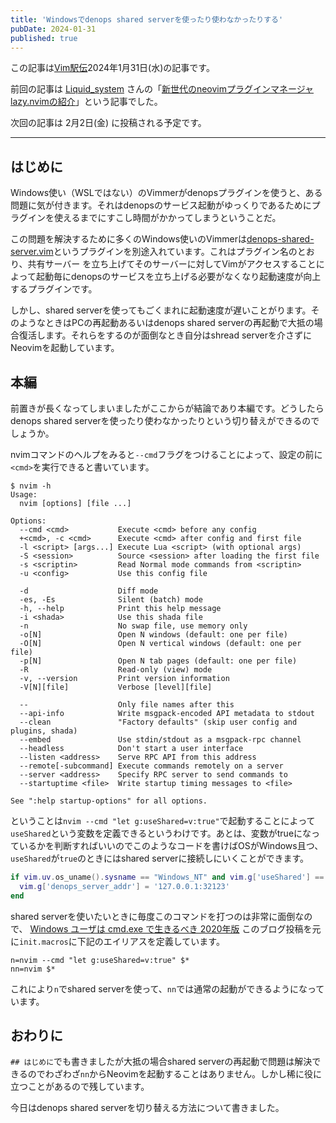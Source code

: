 ```yaml
---
title: 'Windowsでdenops shared serverを使ったり使わなかったりする'
pubDate: 2024-01-31
published: true
---
```


この記事は[Vim駅伝](https://vim-jp.org/ekiden/)2024年1月31日(水)の記事です。

前回の記事は [Liquid_system](https://github.com/liquid-system) さんの「[新世代のneovimプラグインマネージャlazy.nvimの紹介](https://zenn.dev/vim_jp/articles/cd3e45f5c105ed)」という記事でした。

次回の記事は 2月2日(金) に投稿される予定です。

---


## はじめに
Windows使い（WSLではない）のVimmerがdenopsプラグインを使うと、ある問題に気が付きます。それはdenopsのサービス起動がゆっくりであるためにプラグインを使えるまでにすこし時間がかかってしまうということだ。

この問題を解決するために多くのWindows使いのVimmerは[denops-shared-server.vim](https://github.com/vim-denops/denops-shared-server.vim)というプラグインを別途入れています。これはプラグイン名のとおり、共有サーバー を立ち上げてそのサーバーに対してVimがアクセスすることによって起動毎にdenopsのサービスを立ち上げる必要がなくなり起動速度が向上するプラグインです。

しかし、shared serverを使ってもごくまれに起動速度が遅いことがります。そのようなときはPCの再起動あるいはdenops shared serverの再起動で大抵の場合復活します。それらをするのが面倒なとき自分はshread serverを介さずにNeovimを起動しています。


## 本編
前置きが長くなってしまいましたがここからが結論であり本編です。どうしたらdenops shared serverを使ったり使わなかったりという切り替えができるのでしょうか。

nvimコマンドのヘルプをみると`--cmd`フラグをつけることによって、設定の前に`<cmd>`を実行できると書いています。
```shell
$ nvim -h
Usage:
  nvim [options] [file ...]

Options:
  --cmd <cmd>           Execute <cmd> before any config
  +<cmd>, -c <cmd>      Execute <cmd> after config and first file
  -l <script> [args...] Execute Lua <script> (with optional args)
  -S <session>          Source <session> after loading the first file
  -s <scriptin>         Read Normal mode commands from <scriptin>
  -u <config>           Use this config file

  -d                    Diff mode
  -es, -Es              Silent (batch) mode
  -h, --help            Print this help message
  -i <shada>            Use this shada file
  -n                    No swap file, use memory only
  -o[N]                 Open N windows (default: one per file)
  -O[N]                 Open N vertical windows (default: one per file)
  -p[N]                 Open N tab pages (default: one per file)
  -R                    Read-only (view) mode
  -v, --version         Print version information
  -V[N][file]           Verbose [level][file]

  --                    Only file names after this
  --api-info            Write msgpack-encoded API metadata to stdout
  --clean               "Factory defaults" (skip user config and plugins, shada)
  --embed               Use stdin/stdout as a msgpack-rpc channel
  --headless            Don't start a user interface
  --listen <address>    Serve RPC API from this address
  --remote[-subcommand] Execute commands remotely on a server
  --server <address>    Specify RPC server to send commands to
  --startuptime <file>  Write startup timing messages to <file>

See ":help startup-options" for all options.
```
ということは`nvim --cmd "let g:useShared=v:true"`で起動することによって`useShared`という変数を定義できるというわけです。あとは、変数がtrueになっているかを判断すればいいのでこのようなコードを書けばOSがWindows且つ、`useShared`が`true`のときにはshared serverに接続しにいくことができます。
```lua
if vim.uv.os_uname().sysname == "Windows_NT" and vim.g['useShared'] == true then
  vim.g['denops_server_addr'] = '127.0.0.1:32123'
end
```


shared serverを使いたいときに毎度このコマンドを打つのは非常に面倒なので、
[Windows ユーザは cmd.exe で生きるべき 2020年版](https://mattn.kaoriya.net/software/why-i-use-cmd-on-windows-2020.htm)
このブログ投稿を元に`init.macros`に下記のエイリアスを定義しています。
```
n=nvim --cmd "let g:useShared=v:true" $*
nn=nvim $*
```
これにより`n`でshared serverを使って、`nn`では通常の起動ができるようになっています。


## おわりに
`## はじめに`でも書きましたが大抵の場合shared serverの再起動で問題は解決できるのでわざわざ`nn`からNeovimを起動することはありません。しかし稀に役に立つことがあるので残しています。

今日はdenops shared serverを切り替える方法について書きました。

